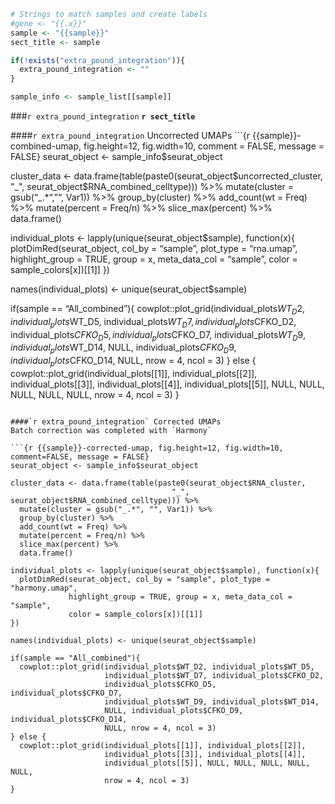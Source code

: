 ```r

# Strings to match samples and create labels
#gene <- "{{.x}}"
sample <- "{{sample}}"
sect_title <- sample

if(!exists("extra_pound_integration")){
  extra_pound_integration <- ""
}

sample_info <- sample_list[[sample]]

```

###`r extra_pound_integration` **`r sect_title`**

####`r extra_pound_integration` Uncorrected UMAPs
```{r {{sample}}-combined-umap, fig.height=12, fig.width=10, comment = FALSE, message = FALSE}
seurat_object <- sample_info$seurat_object



cluster_data <- data.frame(table(paste0(seurat_object$uncorrected_cluster,
                                    "_", seurat_object$RNA_combined_celltype))) %>%
  mutate(cluster = gsub("_.*", "", Var1)) %>%
  group_by(cluster) %>%
  add_count(wt = Freq) %>%
  mutate(percent = Freq/n) %>%
  slice_max(percent) %>%
  data.frame()

individual_plots <- lapply(unique(seurat_object$sample), function(x){
  plotDimRed(seurat_object, col_by = "sample", plot_type = "rna.umap",
             highlight_group = TRUE, group = x, meta_data_col = "sample",
             color = sample_colors[x])[[1]]
})

names(individual_plots) <- unique(seurat_object$sample)

if(sample == "All_combined"){
  cowplot::plot_grid(individual_plots$WT_D2, individual_plots$WT_D5,
                     individual_plots$WT_D7, individual_plots$CFKO_D2,
                     individual_plots$CFKO_D5, individual_plots$CFKO_D7,
                     individual_plots$WT_D9, individual_plots$WT_D14,
                     NULL, individual_plots$CFKO_D9, individual_plots$CFKO_D14,
                     NULL, nrow = 4, ncol = 3)
} else {
  cowplot::plot_grid(individual_plots[[1]], individual_plots[[2]],
                     individual_plots[[3]], individual_plots[[4]],
                     individual_plots[[5]], NULL, NULL, NULL, NULL, NULL,
                     nrow = 4, ncol = 3)
}


```

####`r extra_pound_integration` Corrected UMAPs
Batch correction was completed with `Harmony`

```{r {{sample}}-corrected-umap, fig.height=12, fig.width=10, comment=FALSE, message = FALSE}
seurat_object <- sample_info$seurat_object

cluster_data <- data.frame(table(paste0(seurat_object$RNA_cluster,
                                    "_", seurat_object$RNA_combined_celltype))) %>%
  mutate(cluster = gsub("_.*", "", Var1)) %>%
  group_by(cluster) %>%
  add_count(wt = Freq) %>%
  mutate(percent = Freq/n) %>%
  slice_max(percent) %>%
  data.frame()

individual_plots <- lapply(unique(seurat_object$sample), function(x){
  plotDimRed(seurat_object, col_by = "sample", plot_type = "harmony.umap",
             highlight_group = TRUE, group = x, meta_data_col = "sample",
             color = sample_colors[x])[[1]]
})

names(individual_plots) <- unique(seurat_object$sample)

if(sample == "All_combined"){
  cowplot::plot_grid(individual_plots$WT_D2, individual_plots$WT_D5,
                     individual_plots$WT_D7, individual_plots$CFKO_D2,
                     individual_plots$CFKO_D5, individual_plots$CFKO_D7,
                     individual_plots$WT_D9, individual_plots$WT_D14,
                     NULL, individual_plots$CFKO_D9, individual_plots$CFKO_D14,
                     NULL, nrow = 4, ncol = 3)
} else {
  cowplot::plot_grid(individual_plots[[1]], individual_plots[[2]],
                     individual_plots[[3]], individual_plots[[4]],
                     individual_plots[[5]], NULL, NULL, NULL, NULL, NULL,
                     nrow = 4, ncol = 3)
}
```